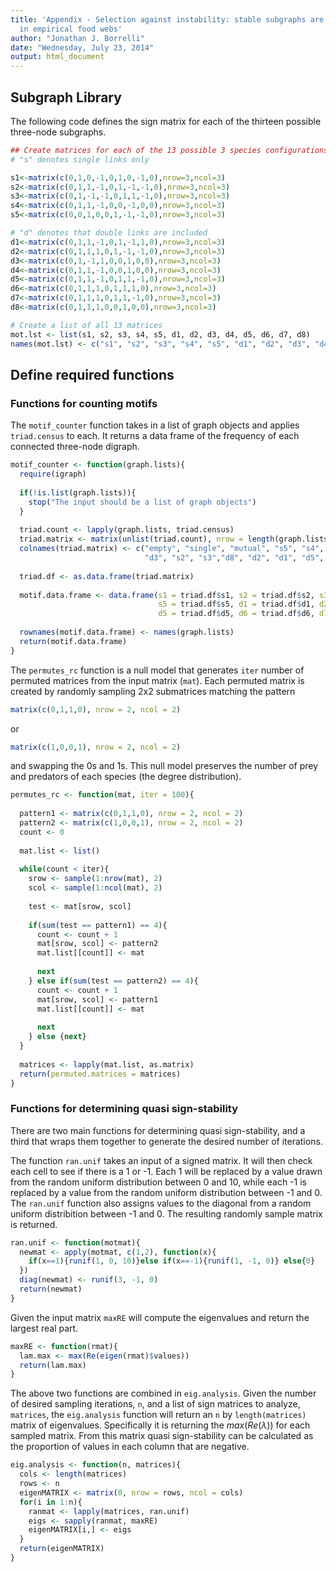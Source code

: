 ```yaml
---
title: 'Appendix - Selection against instability: stable subgraphs are most frequent
  in empirical food webs'
author: "Jonathan J. Borrelli"
date: "Wednesday, July 23, 2014"
output: html_document
---
```


## Subgraph Library  

The following code defines the sign matrix for each of the thirteen possible three-node subgraphs.  

```r
## Create matrices for each of the 13 possible 3 species configurations
# "s" denotes single links only

s1<-matrix(c(0,1,0,-1,0,1,0,-1,0),nrow=3,ncol=3)
s2<-matrix(c(0,1,1,-1,0,1,-1,-1,0),nrow=3,ncol=3)
s3<-matrix(c(0,1,-1,-1,0,1,1,-1,0),nrow=3,ncol=3)
s4<-matrix(c(0,1,1,-1,0,0,-1,0,0),nrow=3,ncol=3)
s5<-matrix(c(0,0,1,0,0,1,-1,-1,0),nrow=3,ncol=3)

# "d" denotes that double links are included
d1<-matrix(c(0,1,1,-1,0,1,-1,1,0),nrow=3,ncol=3)
d2<-matrix(c(0,1,1,1,0,1,-1,-1,0),nrow=3,ncol=3)
d3<-matrix(c(0,1,-1,1,0,0,1,0,0),nrow=3,ncol=3)
d4<-matrix(c(0,1,1,-1,0,0,1,0,0),nrow=3,ncol=3)
d5<-matrix(c(0,1,1,-1,0,1,1,-1,0),nrow=3,ncol=3)
d6<-matrix(c(0,1,1,1,0,1,1,1,0),nrow=3,ncol=3)
d7<-matrix(c(0,1,1,1,0,1,1,-1,0),nrow=3,ncol=3)
d8<-matrix(c(0,1,1,1,0,0,1,0,0),nrow=3,ncol=3)

# Create a list of all 13 matrices
mot.lst <- list(s1, s2, s3, s4, s5, d1, d2, d3, d4, d5, d6, d7, d8)
names(mot.lst) <- c("s1", "s2", "s3", "s4", "s5", "d1", "d2", "d3", "d4", "d5", "d6", "d7", "d8")

```

## Define required functions

### Functions for counting motifs

The `motif_counter` function takes in a list of graph objects and applies `triad.census` to each. It returns a data frame of the frequency of each connected three-node digraph. 

```r
motif_counter <- function(graph.lists){
  require(igraph)
  
  if(!is.list(graph.lists)){
    stop("The input should be a list of graph objects")
  }
  
  triad.count <- lapply(graph.lists, triad.census)
  triad.matrix <- matrix(unlist(triad.count), nrow = length(graph.lists), ncol = 16, byrow = T)
  colnames(triad.matrix) <- c("empty", "single", "mutual", "s5", "s4", "s1", "d4",
                              "d3", "s2", "s3","d8", "d2", "d1", "d5", "d7", "d6")
  
  triad.df <- as.data.frame(triad.matrix)
  
  motif.data.frame <- data.frame(s1 = triad.df$s1, s2 = triad.df$s2, s3 = triad.df$s3, s4 = triad.df$s4, 
                                 s5 = triad.df$s5, d1 = triad.df$d1, d2 = triad.df$d2, d3 = triad.df$d3, d4 = triad.df$d4,
                                 d5 = triad.df$d5, d6 = triad.df$d6, d7 = triad.df$d7, d8 = triad.df$d8)
  
  rownames(motif.data.frame) <- names(graph.lists)
  return(motif.data.frame)
}
```

The `permutes_rc` function is a null model that generates `iter` number of permuted matrices from the input matrix (`mat`). Each permuted matrix is created by randomly sampling 2x2 submatrices matching the pattern 
```r
matrix(c(0,1,1,0), nrow = 2, ncol = 2)
``` 
or 
```r
matrix(c(1,0,0,1), nrow = 2, ncol = 2)
``` 
and swapping the 0s and 1s. This null model preserves the number of prey and predators of each species (the degree distribution). 

```r
permutes_rc <- function(mat, iter = 100){
  
  pattern1 <- matrix(c(0,1,1,0), nrow = 2, ncol = 2)
  pattern2 <- matrix(c(1,0,0,1), nrow = 2, ncol = 2)
  count <- 0
  
  mat.list <- list()
  
  while(count < iter){
    srow <- sample(1:nrow(mat), 2)
    scol <- sample(1:ncol(mat), 2)
    
    test <- mat[srow, scol]
    
    if(sum(test == pattern1) == 4){
      count <- count + 1
      mat[srow, scol] <- pattern2
      mat.list[[count]] <- mat
      
      next
    } else if(sum(test == pattern2) == 4){
      count <- count + 1
      mat[srow, scol] <- pattern1
      mat.list[[count]] <- mat
      
      next
    } else {next}
  }
  
  matrices <- lapply(mat.list, as.matrix)
  return(permuted.matrices = matrices)
}

```


### Functions for determining quasi sign-stability
There are two main functions for determining quasi sign-stability, and a third that wraps them together to generate the desired number of iterations. 

The function `ran.unif` takes an input of a signed matrix. It will then check each cell to see if there is a 1 or -1. Each 1 will be replaced by a value drawn from the random uniform distribution between 0 and 10, while each -1 is replaced by a value from the random uniform distribution between -1 and 0. The `ran.unif` function also assigns values to the diagonal from a random uniform distribition between -1 and 0. The resulting randomly sample matrix is returned.  

```r
ran.unif <- function(motmat){
  newmat <- apply(motmat, c(1,2), function(x){
    if(x==1){runif(1, 0, 10)}else if(x==-1){runif(1, -1, 0)} else{0}
  })
  diag(newmat) <- runif(3, -1, 0)
  return(newmat)
}
```

Given the input matrix `maxRE` will compute the eigenvalues and return the largest real part. 

```r
maxRE <- function(rmat){
  lam.max <- max(Re(eigen(rmat)$values))
  return(lam.max)
}

```

The above two functions are combined in `eig.analysis`. Given the number of desired sampling iterations, `n`, and a list of sign matrices to analyze, `matrices`, the `eig.analysis` function will return an  `n` by `length(matrices)` matrix of eigenvalues. Specifically it is returning the $max(Re(\lambda))$ for each sampled matrix. From this matrix quasi sign-stability can be calculated as the proportion of values in each column that are negative.  

```r
eig.analysis <- function(n, matrices){
  cols <- length(matrices)
  rows <- n
  eigenMATRIX <- matrix(0, nrow = rows, ncol = cols)
  for(i in 1:n){
    ranmat <- lapply(matrices, ran.unif)
    eigs <- sapply(ranmat, maxRE)
    eigenMATRIX[i,] <- eigs
  }
  return(eigenMATRIX)
}

```

```r

```


